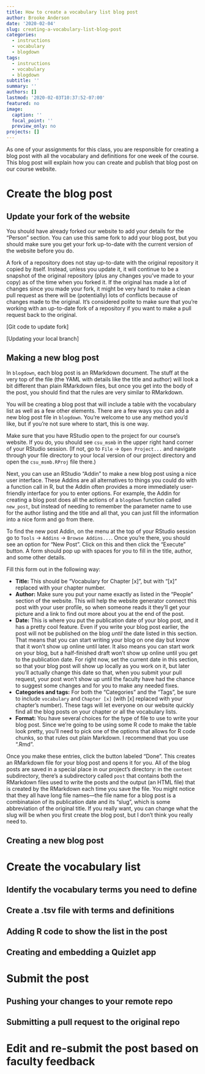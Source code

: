 ```yaml
---
title: How to create a vocabulary list blog post
author: Brooke Anderson
date: '2020-02-04'
slug: creating-a-vocabulary-list-blog-post
categories:
  - instructions
  - vocabulary
  - blogdown
tags:
  - instructions
  - vocabulary
  - blogdown
subtitle: ''
summary: ''
authors: []
lastmod: '2020-02-03T10:37:52-07:00'
featured: no
image:
  caption: ''
  focal_point: ''
  preview_only: no
projects: []
---
```


As one of your assignments for this class, you are responsible for creating a blog
post with all the vocabulary and definitions for one week of the course. This 
blog post will explain how you can create and publish that blog post on our 
course website. 

# Create the blog post

## Update your fork of the website

You should have already forked our website to add your details for the "Person" 
section. You can use this same fork to add your blog post, but you should make sure
you get your fork up-to-date with the current version of the website before you do.

A fork of a repository does not stay up-to-date with the original repository it 
copied by itself. Instead, unless you update it, it will continue to be a snapshot
of the original repository (plus any changes you've made to your copy) as of 
the time when you forked it. If the original has made a lot of changes since you 
made your fork, it might be very hard to make a clean pull request as there will 
be (potentially) lots of conflicts because of changes made to the original. It's 
considered polite to make sure that you're working with an up-to-date fork of 
a repository if you want to make a pull request back to the original. 

[Git code to update fork]

[Updating your local branch]

## Making a new blog post

In `blogdown`, each blog post is an RMarkdown document. The stuff at the very top
of the file (the YAML with details like the title and author) will look a bit 
different than plain RMarkdown files, but once you get into the body of the post, 
you should find that the rules are very similar to RMarkdown. 

You will be creating a blog post that will include a table with the vocabulary
list as well as a few other elements. There are a few ways you can add a new
blog post file in `blogdown`. You're welcome to use any method you'd like, but
if you're not sure where to start, this is one way.

Make sure that you have RStudio open to the project for our course's website. If you
do, you should see `csu_msmb` in the upper right hand corner of your RStudio session.
(If not, go to `File` -> `Open Project...` and navigate through your file directory
to your local version of our project directory and open the `csu_msmb.RProj` file there.)

Next, you can use an RStudio "Addin" to make a new blog post using a nice 
user interface. These Addins are all alternatives to things you could do with a 
function call in R, but the Addin often provides a more immediately user-friendly
interface for you to enter options. For example, the Addin for creating a blog post
does all the actions of a `blogdown` function called `new_post`, but instead of needing
to remember the parameter name to use for the author listing and the title and all that, 
you can just fill the information into a nice form and go from there. 

To find the new post Addin, on the menu at the top of your RStudio session 
go to `Tools` -> `Addins` -> `Browse Addins...`. Once you're there, you should see 
an option for "New Post". Click on this and then click the "Execute" button. 
A form should pop up with spaces for you to fill in the title, author, and some other
details. 

Fill this form out in the following way: 

- **Title:** This should be "Vocabulary for Chapter [x]", but with "[x]" replaced
with your chapter number. 
- **Author:** Make sure you put your name exactly as listed in the "People" section 
of the website. This will help the website generator connect this post with your 
user profile, so when someone reads it they'll get your picture and a link to 
find out more about you at the end of the post.
- **Date:** This is where you put the publication date of your blog post, and it
has a pretty cool feature. Even if you write your blog post earlier, the post 
will not be published on the blog *until* the date listed in this section. That means
that you can start writing your blog on one day but know that it won't show up online
until later. It also means you can start work on your blog, but a half-finished 
draft won't show up online until you get to the publication date. For right now, 
set the current date in this section, so that your blog post will show up locally as
you work on it, but later you'll actually change this date so that, when you submit
your pull request, your post won't show up until the faculty have had the chance to 
suggest some changes and for you to make any needed fixes.
- **Categories and tags:** For both the "Categories" and the "Tags", be sure to 
include `vocabulary` and `Chapter [x]` (with [x] replaced with your chapter's number).
These tags will let everyone on our website quickly find all the blog posts on your
chapter or all the vocabulary lists.
- **Format:** You have several choices for the type of file to use to write your 
blog post. Since we're going to be using some R code to make the table look pretty, 
you'll need to pick one of the options that allows for R code chunks, so that rules 
out plain Markdown. I recommend that you use ".Rmd". 

Once you make these entries, click the button labeled "Done". This creates an 
RMarkdown file for your blog post and opens it for you. All of the blog posts are
saved in a special place in our project's directory: in the `content` subdirectory, 
there's a subdirectory called `post` that contains both the RMarkdown files used to
write the posts and the output (an HTML file) that is created by the RMarkdown each
time you save the file. You might notice that they all have long file names---the 
file name for a blog post is a combinataion of its publication date and its 
"slug", which is some abbreviation of the original title. If you really want, you 
can change what the slug will be when you first create the blog post, but I don't 
think you really need to.

## Creating a new blog post



# Create the vocabulary list

## Identify the vocabulary terms you need to define

## Create a .tsv file with terms and definitions

## Adding R code to show the list in the post

## Creating and embedding a Quizlet app


# Submit the post

## Pushing your changes to your remote repo

## Submitting a pull request to the original repo

# Edit and re-submit the post based on faculty feedback

